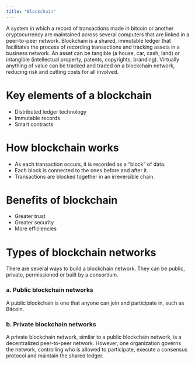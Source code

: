 ```yaml
---
title: "Blockchain"
---
```


A system in which a record of transactions made in bitcoin or another cryptocurrency are maintained across several computers that are linked in a peer-to-peer network.
Blockchain is a shared, immutable ledger that facilitates the process of recording transactions and tracking assets in a business network. An asset can be tangible (a house, car, cash, land) or intangible (intellectual property, patents, copyrights, branding). Virtually anything of value can be tracked and traded on a blockchain network, reducing risk and cutting costs for all involved.          

# Key elements of a blockchain
- Distributed ledger technology
- Immutable records
- Smart contracts

# How blockchain works
- As each transaction occurs, it is recorded as a “block” of data.
- Each block is connected to the ones before and after it.
- Transactions are blocked together in an irreversible chain.

# Benefits of blockchain
- Greater trust
- Greater security
- More efficiencies


# Types of blockchain networks
There are several ways to build a blockchain network. They can be public, private, permissioned or built by a consortium.

### a. Public blockchain networks
A public blockchain is one that anyone can join and participate in, such as Bitcoin.
### b. Private blockchain networks
A private blockchain network, similar to a public blockchain network, is a decentralized peer-to-peer network. However, one organization governs the network, controlling who is allowed to participate, execute a consensus protocol and maintain the shared ledger.





